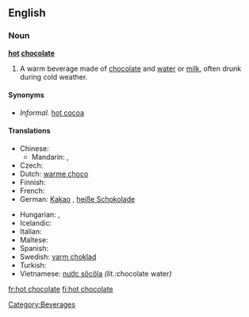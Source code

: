 ==English==

===Noun===
'''[[hot]] [[chocolate]]'''

# A warm beverage made of [[chocolate]] and [[water]] or [[milk]], often drunk during cold weather.

====Synonyms====
*''Informal.'' [[hot cocoa]]

====Translations====
{{trans-top|beverage}}
* Chinese:
** Mandarin: {{t|zh|熱巧克力|sc=Hani}}, {{t|zh|热巧克力|tr=rè qiǎokèlì|sc=Hani}}
* Czech: {{t-|cs|horká čokoláda|f}}
* Dutch: [[warme choco]]
* Finnish: {{t+|fi|kaakao}}
* French: {{t+|fr|chocolat chaud|m}}
* German: [[Kakao]] {{m}}, [[heiße Schokolade]] {{f}}
{{trans-mid}}
* Hungarian: {{t+|hu|forró csokoládé}}, {{t+|hu|kakaó}}
* Icelandic: {{t|is|heitt kakó}}
* Italian: {{t|it|cioccolata calda}}
* Maltese: {{t|mt|xarba taċ-ċikkulata|f}}
* Spanish: {{t+|es|chocolate}}
* Swedish: [[varm choklad]]
* Turkish: {{t|tr|sıcak çikolata}}
* Vietnamese: [[nước sôcôla]] ''(lit.: ''chocolate water'')''
{{trans-bottom}}

[[Category:Beverages]]

[[fr:hot chocolate]]
[[fi:hot chocolate]]
